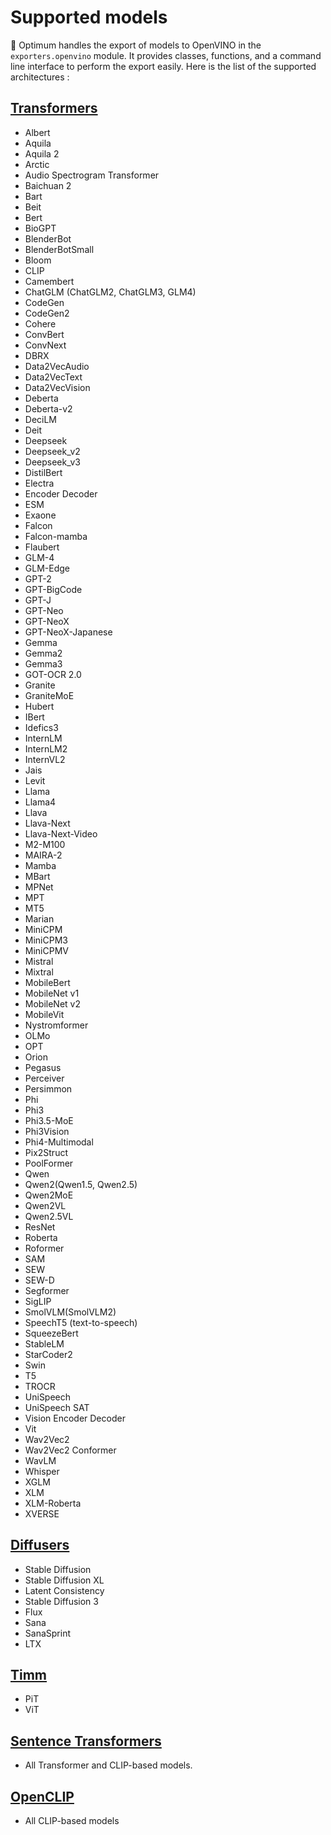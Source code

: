 <!--Copyright 2024 The HuggingFace Team. All rights reserved.
Licensed under the Apache License, Version 2.0 (the "License"); you may not use this file except in compliance with
the License. You may obtain a copy of the License at
http://www.apache.org/licenses/LICENSE-2.0
Unless required by applicable law or agreed to in writing, software distributed under the License is distributed on
an "AS IS" BASIS, WITHOUT WARRANTIES OR CONDITIONS OF ANY KIND, either express or implied. See the License for the
specific language governing permissions and limitations under the License.
-->

# Supported models

🤗 Optimum handles the export of models to OpenVINO in the `exporters.openvino` module. It provides classes, functions, and a command line interface to perform the export easily.
Here is the list of the supported architectures :

## [Transformers](https://huggingface.co/docs/transformers/index)

- Albert
- Aquila
- Aquila 2
- Arctic
- Audio Spectrogram Transformer
- Baichuan 2
- Bart
- Beit
- Bert
- BioGPT
- BlenderBot
- BlenderBotSmall
- Bloom
- CLIP
- Camembert
- ChatGLM (ChatGLM2, ChatGLM3, GLM4)
- CodeGen
- CodeGen2
- Cohere
- ConvBert
- ConvNext
- DBRX
- Data2VecAudio
- Data2VecText
- Data2VecVision
- Deberta
- Deberta-v2
- DeciLM
- Deit
- Deepseek
- Deepseek_v2
- Deepseek_v3
- DistilBert
- Electra
- Encoder Decoder
- ESM
- Exaone
- Falcon
- Falcon-mamba
- Flaubert
- GLM-4
- GLM-Edge
- GPT-2
- GPT-BigCode
- GPT-J
- GPT-Neo
- GPT-NeoX
- GPT-NeoX-Japanese
- Gemma
- Gemma2
- Gemma3
- GOT-OCR 2.0
- Granite
- GraniteMoE
- Hubert
- IBert
- Idefics3
- InternLM
- InternLM2
- InternVL2
- Jais
- Levit
- Llama
- Llama4
- Llava
- Llava-Next
- Llava-Next-Video
- M2-M100
- MAIRA-2
- Mamba
- MBart
- MPNet
- MPT
- MT5
- Marian
- MiniCPM
- MiniCPM3
- MiniCPMV
- Mistral
- Mixtral
- MobileBert
- MobileNet v1
- MobileNet v2
- MobileVit
- Nystromformer
- OLMo
- OPT
- Orion
- Pegasus
- Perceiver
- Persimmon
- Phi
- Phi3
- Phi3.5-MoE
- Phi3Vision
- Phi4-Multimodal
- Pix2Struct
- PoolFormer
- Qwen
- Qwen2(Qwen1.5, Qwen2.5)
- Qwen2MoE
- Qwen2VL
- Qwen2.5VL
- ResNet
- Roberta
- Roformer
- SAM
- SEW
- SEW-D
- Segformer
- SigLIP
- SmolVLM(SmolVLM2)
- SpeechT5 (text-to-speech)
- SqueezeBert
- StableLM
- StarCoder2
- Swin
- T5
- TROCR
- UniSpeech
- UniSpeech SAT
- Vision Encoder Decoder
- Vit
- Wav2Vec2
- Wav2Vec2 Conformer
- WavLM
- Whisper
- XGLM
- XLM
- XLM-Roberta
- XVERSE

## [Diffusers](https://huggingface.co/docs/diffusers/index)
- Stable Diffusion
- Stable Diffusion XL
- Latent Consistency
- Stable Diffusion 3
- Flux
- Sana
- SanaSprint
- LTX

## [Timm](https://huggingface.co/docs/timm/index)
- PiT
- ViT

## [Sentence Transformers](https://github.com/UKPLab/sentence-transformers)
- All Transformer and CLIP-based models.

## [OpenCLIP](https://github.com/mlfoundations/open_clip)
- All CLIP-based models